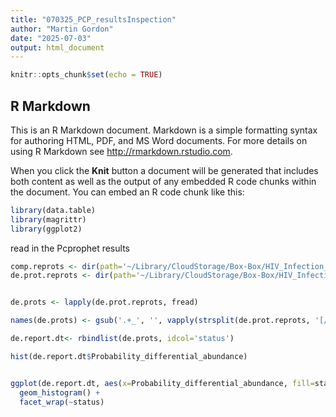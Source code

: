 ```yaml
---
title: "070325_PCP_resultsInspection"
author: "Martin Gordon"
date: "2025-07-03"
output: html_document
---
```


```r
knitr::opts_chunk$set(echo = TRUE)
```

## R Markdown

This is an R Markdown document. Markdown is a simple formatting syntax for authoring HTML, PDF, and MS Word documents. For more details on using R Markdown see <http://rmarkdown.rstudio.com>.

When you click the **Knit** button a document will be generated that includes both content as well as the output of any embedded R code chunks within the document. You can embed an R code chunk like this:

```r
library(data.table)
library(magrittr)
library(ggplot2)
```


read in the Pcprophet results


```r
comp.reprots <- dir(path='~/Library/CloudStorage/Box-Box/HIV_Infection_CD4T_cells/Analysis/PCProphet_newProteinMatrices', recursive = T, full.names = T, pattern='ComplexReport.txt')
de.prot.reprots <- dir(path='~/Library/CloudStorage/Box-Box/HIV_Infection_CD4T_cells/Analysis/PCProphet_newProteinMatrices', recursive = T, full.names=T, pattern='DifferentialProteinReport.txt')


de.prots <- lapply(de.prot.reprots, fread)

names(de.prots) <- gsub('.+_', '', vapply(strsplit(de.prot.reprots, '[/]'), function(x) x[10], FUN.VALUE = character(1)))

de.report.dt<- rbindlist(de.prots, idcol='status')
```


```r
hist(de.report.dt$Probability_differential_abundance)


ggplot(de.report.dt, aes(x=Probability_differential_abundance, fill=status)) +
  geom_histogram() +
  facet_wrap(~status)
```

